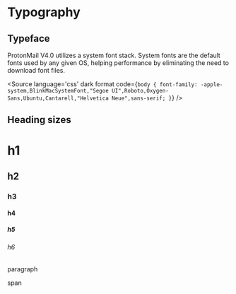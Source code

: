 
<Meta title="Design System / Typography" />

# Typography

## Typeface

ProtonMail V4.0 utilizes a system font stack. System fonts are the default fonts used by any given OS, helping performance by eliminating the need to download font files.

<Source
  language='css'
  dark
  format
  code={`
body {
  font-family: -apple-system,BlinkMacSystemFont,"Segoe UI",Roboto,Oxygen-Sans,Ubuntu,Cantarell,"Helvetica Neue",sans-serif;
}
`}
/>


## Heading sizes

<div>
    <h1>h1</h1>
    <h2>h2</h2>
    <h3>h3</h3>
    <h4>h4</h4>
    <h5>h5</h5>
    <h6>h6</h6>
    <p>paragraph</p>
    <span>span</span>
</div>
